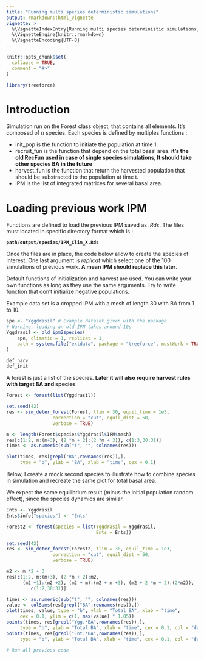 ```yaml
---
title: "Running multi species deterministic simulations"
output: rmarkdown::html_vignette
vignette: >
  %\VignetteIndexEntry{Running multi species deterministic simulations}
  %\VignetteEngine{knitr::rmarkdown}
  %\VignetteEncoding{UTF-8}
---
```


```r
knitr::opts_chunk$set(
  collapse = TRUE,
  comment = "#>"
)
```

```r
library(treeforce)
```

# Introduction

Simulation run on the Forest class object, that contains all elements. It's composed of *n* species. Each species is defined by multiples functions :

-   init_pop is the function to initiate the population at time 1.
-   recruit_fun is the function that depend on the total basal area. **it's the old RecFun used in case of single species simulations, It should take other species BA in the future**
-   harvest_fun is the function that return the harvested population that should be substracted to the population at time t.
-   IPM is the list of integrated matrices for several basal area.

# Loading previous work IPM

Functions are defined to load the previous IPM saved as *.Rds*. The files must located in specific directory format which is :

**`path/output/species/IPM_Clim_X.Rds`**

Once the files are in place, the code below allow to create the species of interest. One last argument is *replicat* which select one of the 100 simulations of previous work. **A mean IPM should replace this later**.

Default functions of initialization and harvest are used. You can write your own functions as long as they use the same arguments. Try to write function that don't initialize negative populations.

Example data set is a cropped IPM with a mesh of length 30 with BA from 1 to 10.

```r
spe <- "Yggdrasil" # Example dataset given with the package
# Warning, loading an old IPM takes around 10s
Yggdrasil <- old_ipm2species(
    spe, climatic = 1, replicat = 1,
    path = system.file("extdata", package = "treeforce", mustWork = TRUE),
)

def_harv
def_init
```

A forest is just a list of the species. **Later it will also require harvest rules with target BA and species**

```r
Forest <- forest(list(Yggdrasil))

set.seed(42)
res <- sim_deter_forest(Forest, tlim = 30, equil_time = 1e3,
                 correction = "cut", equil_dist = 50,
                 verbose = TRUE)
```


```r
m <- length(Forest$species$Yggdrasil$IPM$mesh)
res[c(1:2, m:(m+3), (2 *m + 2):(2 *m + 3)), c(1:3,30:31)]
times <- as.numeric(sub("t", "", colnames(res)))

plot(times, res[grepl("BA",rownames(res)),], 
     type = "b", ylab = "BA", xlab = "time", cex = 0.1)
```

Below, I create a mock second species to illustrate how to combine species in simulation and recreate the same plot for total basal area.

We expect the same equilibrium result (minus the initial population random effect), since the species dynamics are similar. 

```r
Ents <- Yggdrasil
Ents$info["species"] <- "Ents"

Forest2 <- forest(species = list(Yggdrasil = Yggdrasil,
                                 Ents = Ents))

set.seed(42)
res <- sim_deter_forest(Forest2, tlim = 30, equil_time = 1e3,
                 correction = "cut", equil_dist = 50,
                 verbose = TRUE)
```


```r
m2 <- m *2 + 3
res[c(1:2, m:(m+3), (2 *m + 2):m2, 
      (m2 +1):(m2 +2), (m2 + m):(m2 + m +3), (m2 + 2 *m + 2):(2*m2)),
         c(1:2,30:31)]

times <- as.numeric(sub("t", "", colnames(res)))
value <- colSums(res[grepl("BA",rownames(res)),])
plot(times, value, type = "b", ylab = "Total BA", xlab = "time", 
     cex = 0.1, ylim = c(1, max(value) * 1.05))
points(times, res[grepl("Ygg.*BA",rownames(res)),], 
     type = "b", ylab = "Total BA", xlab = "time", cex = 0.1, col = "darkblue")
points(times, res[grepl("Ent.*BA",rownames(res)),], 
     type = "b", ylab = "Total BA", xlab = "time", cex = 0.1, col = "darkgreen")
```



```r
# Run all previous code
```

